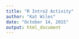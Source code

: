 ```yaml
---
title: "R Intro2 Activity"
author: "Kat Wiles"
date: "October 14, 2015"
output: html_document
---
```

